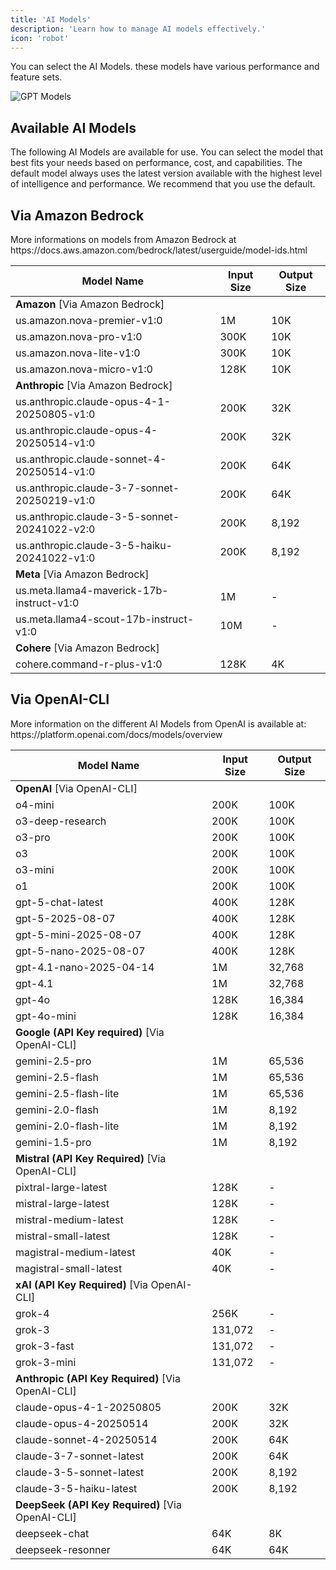 ```yaml
---
title: 'AI Models'
description: 'Learn how to manage AI models effectively.'
icon: 'robot'
---
```


You can select the AI Models. these models have various performance and feature sets.

![GPT Models](/images/guides/admin/gpt-models.webp)



## Available AI Models

<Note>
  The following AI Models are available for use. You can select the model that best fits your needs based on performance, cost, and capabilities.
  The default model always uses the latest version available with the highest level of intelligence and performance. We recommend that you use the default.
</Note>


 ## Via Amazon Bedrock
<Info>
More informations on models from Amazon Bedrock at https://docs.aws.amazon.com/bedrock/latest/userguide/model-ids.html
</Info>



| Model Name | Input Size | Output Size |
|------------|------------|-------------|
| **Amazon** [Via Amazon Bedrock] |||
| us.amazon.nova-premier-v1:0 | 1M | 10K |
| us.amazon.nova-pro-v1:0 | 300K | 10K |
| us.amazon.nova-lite-v1:0 | 300K | 10K |
| us.amazon.nova-micro-v1:0 | 128K | 10K |
| **Anthropic** [Via Amazon Bedrock] |||
| us.anthropic.claude-opus-4-1-20250805-v1:0 | 200K | 32K |
| us.anthropic.claude-opus-4-20250514-v1:0 | 200K | 32K |
| us.anthropic.claude-sonnet-4-20250514-v1:0 | 200K | 64K |
| us.anthropic.claude-3-7-sonnet-20250219-v1:0 | 200K | 64K |
| us.anthropic.claude-3-5-sonnet-20241022-v2:0 | 200K | 8,192 |
| us.anthropic.claude-3-5-haiku-20241022-v1:0 | 200K | 8,192 |
| **Meta** [Via Amazon Bedrock] |||
| us.meta.llama4-maverick-17b-instruct-v1:0 | 1M | - |
| us.meta.llama4-scout-17b-instruct-v1:0 | 10M | - |
| **Cohere** [Via Amazon Bedrock] |||
| cohere.command-r-plus-v1:0 | 128K | 4K |

## Via OpenAI-CLI

<Info>
More information on the different AI Models from OpenAI is available at: https://platform.openai.com/docs/models/overview
</Info>


| Model Name | Input Size | Output Size |
|------------|------------|-------------|
| **OpenAI** [Via OpenAI-CLI] |||
| o4-mini | 200K | 100K |
| o3-deep-research | 200K | 100K |
| o3-pro | 200K | 100K |
| o3 | 200K | 100K |
| o3-mini | 200K | 100K |
| o1 | 200K | 100K |
| gpt-5-chat-latest | 400K | 128K |
| gpt-5-2025-08-07 | 400K | 128K |
| gpt-5-mini-2025-08-07 | 400K | 128K |
| gpt-5-nano-2025-08-07 | 400K | 128K |
| gpt-4.1-nano-2025-04-14 | 1M | 32,768 |
| gpt-4.1 | 1M | 32,768 |
| gpt-4o | 128K | 16,384 |
| gpt-4o-mini | 128K | 16,384 |
| **Google (API Key required)** [Via OpenAI-CLI] |||
| gemini-2.5-pro | 1M | 65,536 |
| gemini-2.5-flash | 1M | 65,536 |
| gemini-2.5-flash-lite | 1M | 65,536 |
| gemini-2.0-flash | 1M | 8,192 |
| gemini-2.0-flash-lite | 1M | 8,192 |
| gemini-1.5-pro | 1M | 8,192 |
| **Mistral (API Key Required)** [Via OpenAI-CLI] |||
| pixtral-large-latest | 128K | - |
| mistral-large-latest | 128K | - |
| mistral-medium-latest | 128K | - |
| mistral-small-latest | 128K | - |
| magistral-medium-latest | 40K | - |
| magistral-small-latest | 40K | - |
| **xAI (API Key Required)** [Via OpenAI-CLI] |||
| grok-4 | 256K | - |
| grok-3 | 131,072 | - |
| grok-3-fast | 131,072 | - |
| grok-3-mini | 131,072 | - |
| **Anthropic (API Key Required)** [Via OpenAI-CLI] |||
| claude-opus-4-1-20250805 | 200K | 32K |
| claude-opus-4-20250514 | 200K | 32K |
| claude-sonnet-4-20250514 | 200K | 64K |
| claude-3-7-sonnet-latest | 200K | 64K |
| claude-3-5-sonnet-latest | 200K | 8,192 |
| claude-3-5-haiku-latest | 200K | 8,192 |
| **DeepSeek (API Key Required)** [Via OpenAI-CLI] |||
| deepseek-chat | 64K | 8K |
| deepseek-resonner | 64K | 64K |



